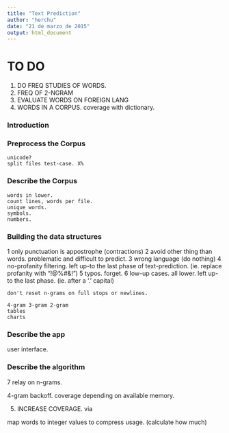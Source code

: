 ```yaml
---
title: "Text Prediction"
author: "herchu"
date: "21 de marzo de 2015"
output: html_document
---
```


# TO DO


1. DO FREQ STUDIES OF WORDS.
2. FREQ OF 2-NGRAM
3. EVALUATE WORDS ON FOREIGN LANG
4. WORDS IN A CORPUS. coverage with dictionary.

### Introduction


### Preprocess the Corpus
    unicode?
    split files test-case. X%


### Describe the Corpus

    words in lower.
    count lines, words per file.
    unique words.
    symbols.
    numbers.
    
    
### Building the data structures

1 only punctuation is appostrophe (contractions)
2 avoid other thing than words. problematic and difficult to predict.
3 wrong language (do nothing)
4 no-profanity filtering. left up-to the last phase of text-prediction. (ie. replace profanity with "!@%#&!")
5 typos. forget.
6 low-up cases. all lower. left up-to the last phase. (ie. after a '.' capital)

    don't reset n-grams on full stops or newlines.

    4-gram 3-gram 2-gram
    tables
    charts


### Describe the app

user interface.


### Describe the algorithm

7 relay on n-grams.

4-gram backoff. coverage depending on available memory.

5. INCREASE COVERAGE.
    via 

map words to integer values to compress usage. (calculate how much)

